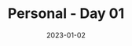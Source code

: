 ---
title: Personal - Day 01
date: '2023-01-02'
tags: ['personal']
draft: false
summary: Today is the first day of January. It's the time where everyone decides to try and be a better version of themselves. I'm still feeling really low on energy, so it's tough to see myself committing to that sort of improvement, but here's a few sentences to show my appreciation for the new year tradition.
images: []
layout: PostLayout
authors: ['default']
---